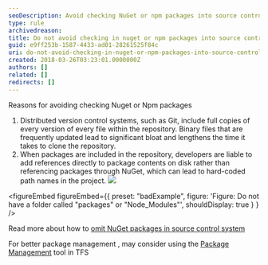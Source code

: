 ```yaml
---
seoDescription: Avoid checking NuGet or npm packages into source control to prevent repository bloat and hardcoded path names.
type: rule
archivedreason:
title: Do not avoid checking in nuget or npm packages into source control?
guid: e9ff253b-1587-4433-ad01-28261525f84c
uri: do-not-avoid-checking-in-nuget-or-npm-packages-into-source-control
created: 2018-03-26T03:23:01.0000000Z
authors: []
related: []
redirects: []
---
```


Reasons for avoiding checking Nuget or Npm packages

1. Distributed version control systems, such as Git, include full copies of every version of every file within the repository. Binary files that are frequently updated lead to significant bloat and lengthens the time it takes to clone the repository.
2. When packages are included in the repository, developers are liable to add references directly to package contents on disk rather than referencing packages through NuGet, which can lead to hard-coded path names in the project.
![](nugetpackages.png)

<figureEmbed figureEmbed={{
  preset: "badExample",
  figure: 'Figure: Do not have a folder called "packages" or "Node_Modules"',
  shouldDisplay: true
} } />


Read more about how to [omit NuGet packages in source control system](https://docs.microsoft.com/en-us/nuget/consume-packages/packages-and-source-control)

For better package management , may consider using the [Package Management](https://docs.microsoft.com/en-us/vsts/package/overview?view=tfs-2018) tool in TFS